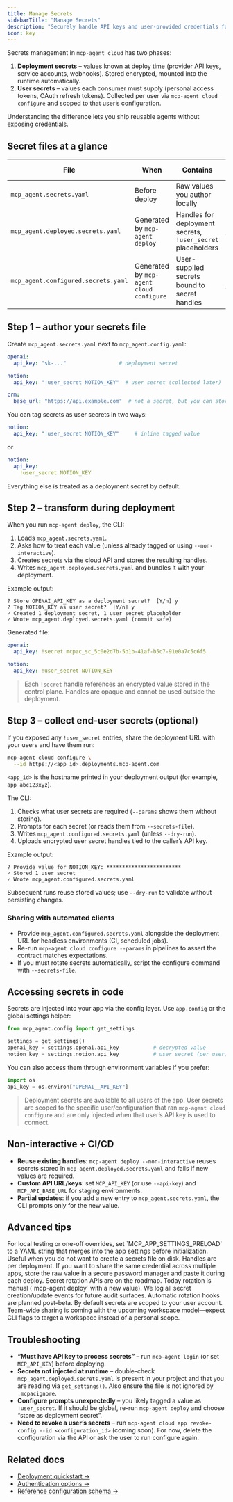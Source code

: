 ```yaml
---
title: Manage Secrets
sidebarTitle: "Manage Secrets"
description: "Securely handle API keys and user-provided credentials for cloud deployments"
icon: key
---
```


Secrets management in `mcp-agent cloud` has two phases:

1. **Deployment secrets** – values known at deploy time (provider API keys, service accounts, webhooks). Stored encrypted, mounted into the runtime automatically.
2. **User secrets** – values each consumer must supply (personal access tokens, OAuth refresh tokens). Collected per user via `mcp-agent cloud configure` and scoped to that user’s configuration.

Understanding the difference lets you ship reusable agents without exposing credentials.

## Secret files at a glance

| File | When | Contains | Checked into git? |
| --- | --- | --- | --- |
| `mcp_agent.secrets.yaml` | Before deploy | Raw values you author locally | **No** (add to `.gitignore`) |
| `mcp_agent.deployed.secrets.yaml` | Generated by `mcp-agent deploy` | Handles for deployment secrets, `!user_secret` placeholders | Yes – safe to commit |
| `mcp_agent.configured.secrets.yaml` | Generated by `mcp-agent cloud configure` | User-supplied secrets bound to secret handles | Optional – safe to share with that user only |

## Step 1 – author your secrets file

Create `mcp_agent.secrets.yaml` next to `mcp_agent.config.yaml`:

```yaml
openai:
  api_key: "sk-..."                 # deployment secret

notion:
  api_key: "!user_secret NOTION_KEY"  # user secret (collected later)

crm:
  base_url: "https://api.example.com"  # not a secret, but you can store config values too
```

You can tag secrets as user secrets in two ways:

```yaml
notion:
  api_key: "!user_secret NOTION_KEY"     # inline tagged value
```

or

```yaml
notion:
  api_key:
    !user_secret NOTION_KEY
```

Everything else is treated as a deployment secret by default.

## Step 2 – transform during deployment

When you run `mcp-agent deploy`, the CLI:

1. Loads `mcp_agent.secrets.yaml`.
2. Asks how to treat each value (unless already tagged or using `--non-interactive`).
3. Creates secrets via the cloud API and stores the resulting handles.
4. Writes `mcp_agent.deployed.secrets.yaml` and bundles it with your deployment.

Example output:

```
? Store OPENAI_API_KEY as a deployment secret?  [Y/n] y
? Tag NOTION_KEY as user secret?  [Y/n] y
✓ Created 1 deployment secret, 1 user secret placeholder
✓ Wrote mcp_agent.deployed.secrets.yaml (commit safe)
```

Generated file:

```yaml mcp_agent.deployed.secrets.yaml
openai:
  api_key: !secret mcpac_sc_5c0e2d7b-5b1b-41af-b5c7-91e0a7c5c6f5

notion:
  api_key: !user_secret NOTION_KEY
```

> Each `!secret` handle references an encrypted value stored in the control plane. Handles are opaque and cannot be used outside the deployment.

## Step 3 – collect end-user secrets (optional)

If you exposed any `!user_secret` entries, share the deployment URL with your users and have them run:

```bash
mcp-agent cloud configure \
  --id https://<app_id>.deployments.mcp-agent.com
```

`<app_id>` is the hostname printed in your deployment output (for example, `app_abc123xyz`).

The CLI:

1. Checks what user secrets are required (`--params` shows them without storing).
2. Prompts for each secret (or reads them from `--secrets-file`).
3. Writes `mcp_agent.configured.secrets.yaml` (unless `--dry-run`).
4. Uploads encrypted user secret handles tied to the caller’s API key.

Example output:

```
? Provide value for NOTION_KEY: ************************
✓ Stored 1 user secret
✓ Wrote mcp_agent.configured.secrets.yaml
```

Subsequent runs reuse stored values; use `--dry-run` to validate without persisting changes.

### Sharing with automated clients

- Provide `mcp_agent.configured.secrets.yaml` alongside the deployment URL for headless environments (CI, scheduled jobs).
- Re-run `mcp-agent cloud configure --params` in pipelines to assert the contract matches expectations.
- If you must rotate secrets automatically, script the configure command with `--secrets-file`.

## Accessing secrets in code

Secrets are injected into your app via the config layer. Use `app.config` or the global settings helper:

```python
from mcp_agent.config import get_settings

settings = get_settings()
openai_key = settings.openai.api_key           # decrypted value
notion_key = settings.notion.api_key           # user secret (per user)
```

You can also access them through environment variables if you prefer:

```python
import os
api_key = os.environ["OPENAI__API_KEY"]
```

> Deployment secrets are available to all users of the app. User secrets are scoped to the specific user/configuration that ran `mcp-agent cloud configure` and are only injected when that user’s API key is used to connect.

## Non-interactive + CI/CD

- **Reuse existing handles**: `mcp-agent deploy --non-interactive` reuses secrets stored in `mcp_agent.deployed.secrets.yaml` and fails if new values are required.
- **Custom API URL/keys**: set `MCP_API_KEY` (or use `--api-key`) and `MCP_API_BASE_URL` for staging environments.
- **Partial updates**: if you add a new entry to `mcp_agent.secrets.yaml`, the CLI prompts only for the new value.

## Advanced tips

<AccordionGroup>
  <Accordion title="MCP_APP_SETTINGS_PRELOAD">
    For local testing or one-off overrides, set `MCP_APP_SETTINGS_PRELOAD` to a YAML string that merges into the app settings before initialization. Useful when you do not want to create a secrets file on disk.
  </Accordion>
  <Accordion title="Secret reuse across deployments">
    Handles are per deployment. If you want to share the same credential across multiple apps, store the raw value in a secure password manager and paste it during each deploy. Secret rotation APIs are on the roadmap.
  </Accordion>
  <Accordion title="Auditing & rotation">
    Today rotation is manual (`mcp-agent deploy` with a new value). We log all secret creation/update events for future audit surfaces. Automatic rotation hooks are planned post-beta.
  </Accordion>
  <Accordion title="Workspace-scoped secrets">
    By default secrets are scoped to your user account. Team-wide sharing is coming with the upcoming workspace model—expect CLI flags to target a workspace instead of a personal scope.
  </Accordion>
</AccordionGroup>

## Troubleshooting

- **“Must have API key to process secrets”** – run `mcp-agent login` (or set `MCP_API_KEY`) before deploying.
- **Secrets not injected at runtime** – double-check `mcp_agent.deployed.secrets.yaml` is present in your project and that you are reading via `get_settings()`. Also ensure the file is not ignored by `.mcpacignore`.
- **Configure prompts unexpectedly** – you likely tagged a value as `!user_secret`. If it should be global, re-run `mcp-agent deploy` and choose “store as deployment secret”.
- **Need to revoke a user’s secrets** – run `mcp-agent cloud app revoke-config --id <configuration_id>` (coming soon). For now, delete the configuration via the API or ask the user to run configure again.

## Related docs

- [Deployment quickstart →](/deployment/deployment-quickstart)
- [Authentication options →](/deployment/authentication/deployment-auth)
- [Reference configuration schema →](/reference/configuration)
